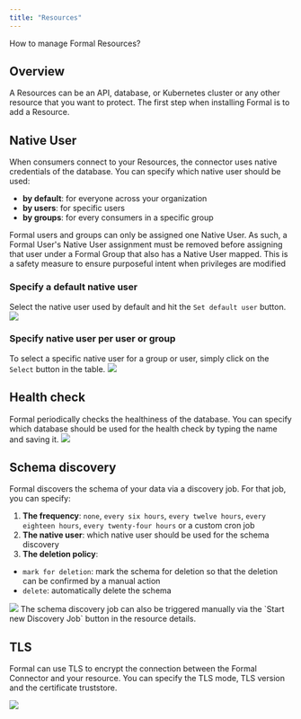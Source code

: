 ```yaml
---
title: "Resources"
---
```



How to manage Formal Resources?

## Overview
A Resources can be an API, database, or Kubernetes cluster or any other resource that you want to protect. The first step when installing Formal is to add a Resource.

## Native User

When consumers connect to your Resources, the connector uses native credentials of the database. You can specify which native user should be used:
- **by default**: for everyone across your organization
- **by users**: for specific users
- **by groups**: for every consumers in a specific group

<Warning>
Formal users and groups can only be assigned one Native User. As such, a Formal User's Native User assignment must be removed before assigning that user under a Formal Group that also has a Native User mapped. This is a safety measure to ensure purposeful intent when privileges are modified
</Warning>

### Specify a default native user
Select the native user used by default and hit the `Set default user` button.
<img src="/img/default_native_user.png" />

### Specify native user per user or group
To select a specific native user for a group or user, simply click on the `Select` button in the table.
<img src="/img/native_user4.png" />

## Health check

Formal periodically checks the healthiness of the database. You can specify which database should be used for the health check by typing the name and saving it.
<img src="/img/db_health_check.png" />

## Schema discovery

Formal discovers the schema of your data via a discovery job. For that job, you can specify:
1. **The frequency**: `none`, `every six hours`, `every twelve hours`, `every eighteen hours`, `every twenty-four hours` or a custom cron job
2. **The native user**: which native user should be used for the schema discovery
3. **The deletion policy**:
  - `mark for deletion`: mark the schema for deletion so that the deletion can be confirmed by a manual action
  - `delete`: automatically delete the schema

<img src="/img/schema_discovery.png" />

<CardInfo>
  The schema discovery job can also be triggered manually via the `Start new Discovery Job` button in the resource details.
</CardInfo>

## TLS

Formal can use TLS to encrypt the connection between the Formal Connector and your resource. You can specify the TLS mode, TLS version and the certificate truststore.

<img src="/img/resource_tls_configuration.png" />

